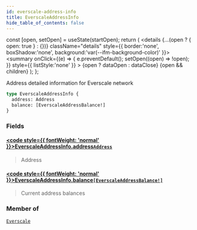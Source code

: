 ```yaml
---
id: everscale-address-info
title: EverscaleAddressInfo
hide_table_of_contents: false
---
```







  const [open, setOpen] = useState(startOpen);
  return (
    <details {...(open ? { open: true } : {})} className="details" style={{ border:'none', boxShadow:'none', background:'var(--ifm-background-color)' }}>
      <summary
        onClick={(e) => {
          e.preventDefault();
          setOpen((open) => !open);
        }}
        style={{ listStyle:'none' }}
      >
      {open ? dataOpen : dataClose}
      </summary>
      {open && children}
    </details>
  );
};








Address detailed information for Everscale network


```graphql
type EverscaleAddressInfo {
  address: Address
  balance: [EverscaleAddressBalance!]
}
```




### Fields

#### [<code style={{ fontWeight: 'normal' }}>EverscaleAddressInfo.<b>address</b></code>](#)<Bullet />[`Address`](/docs/v1/graphql-reference/objects/address) <Badge class="badge badge--secondary" text="object"/> 
> 
> 
> Address
> 

#### [<code style={{ fontWeight: 'normal' }}>EverscaleAddressInfo.<b>balance</b></code>](#)<Bullet />[`[EverscaleAddressBalance!]`](/docs/v1/graphql-reference/objects/everscale-address-balance) <Badge class="badge badge--secondary" text="list"/> <Badge class="badge badge--secondary" text="object"/> 
> 
> 
> Current address balances
> 



### Member of

[`Everscale`](/docs/v1/graphql-reference/objects/everscale)  <Badge class="secondary" text="object"/>

